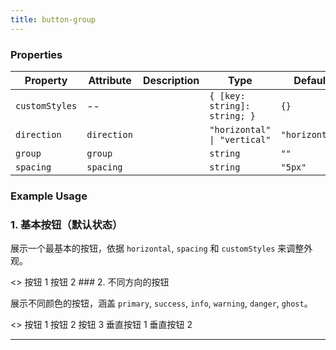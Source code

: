 ```yaml
---
title: button-group
---
```


<!-- truncate -->

### Properties


| Property       | Attribute   | Description | Type                         | Default        |
| -------------- | ----------- | ----------- | ---------------------------- | -------------- |
| `customStyles` | --          |             | `{ [key: string]: string; }` | `{}`           |
| `direction`    | `direction` |             | `"horizontal" \| "vertical"` | `"horizontal"` |
| `group`        | `group`     |             | `string`                     | `""`           |
| `spacing`      | `spacing`   |             | `string`                     | `"5px"`        |

### Example Usage

### 1. 基本按钮（默认状态）

展示一个最基本的按钮，依据 `horizontal`, `spacing` 和 `customStyles` 来调整外观。

<air-previewer>
<>
<air-button-group direction="horizontal" spacing="10px" customStyles="">
  <air-button color="primary">按钮 1</air-button>
  <air-button color="success">按钮 2</air-button>
</air-button-group>
</>
</air-previewer>
### 2. 不同方向的按钮

展示不同颜色的按钮，涵盖 `primary`, `success`, `info`, `warning`, `danger`, `ghost`。

<air-previewer>
<>
<air-button-group direction="horizontal" spacing="10px">
  <air-button color="primary">按钮 1</air-button>
  <air-button color="success">按钮 2</air-button>
  <air-button color="danger">按钮 3</air-button>
</air-button-group>

<air-button-group direction="vertical" spacing="8px">
  <air-button color="primary">垂直按钮 1</air-button>
  <air-button color="success">垂直按钮 2</air-button>
</air-button-group>
</>
</air-previewer>

---